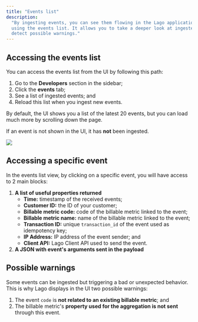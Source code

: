 ```yaml
---
title: "Events list"
description:
  "By ingesting events, you can see them flowing in the Lago application by
  using the events list. It allows you to take a deeper look at ingested events and
  detect possible warnings."
---
```


## Accessing the events list[](#accessing-the-events-list "Direct link to heading")

You can access the events list from the UI by following this path:

1. Go to the **Developers** section in the sidebar;
2. Click the **events** tab;
3. See a list of ingested events; and
4. Reload this list when you ingest new events.

By default, the UI shows you a list of the latest 20 events, but you can load
much more by scrolling down the page.

<Tip>If an event is not shown in the UI, it has **not** been ingested.</Tip>

<Frame caption="Accessing the events list">
  <img src="/guide/events/images/events-debugger-6bcbcf7e46f1bd4bb8a9b6e6964bba69.png" />
</Frame>

## Accessing a specific event[](#accessing-a-specific-event "Direct link to heading")

In the events list view, by clicking on a specific event, you will have access to 2 main
blocks:

1. **A list of useful properties returned**
   - **Time:** timestamp of the received events;
   - **Customer ID:** the ID of your customer;
   - **Billable metric code:** code of the billable metric linked to the event;
   - **Billable metric name:** name of the billable metric linked to the event;
   - **Transaction ID:** unique `transaction_id` of the event used as
     idempotency key;
   - **IP Address:** IP address of the event sender; and
   - **Client API:** Lago Client API used to send the event.
2. **A JSON with event's arguments sent in the payload**

## Possible warnings[](#possible-warnings "Direct link to heading")

Some events can be ingested but triggering a bad or unexpected behavior. This is
why Lago displays in the UI two possible warnings:

1. The event `code` is **not related to an existing billable metric**; and
2. The billable metric's **property used for the aggregation is not sent**
   through this event.
